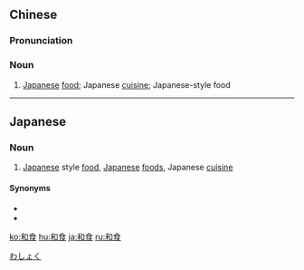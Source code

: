 ==Chinese==
{{zh-forms}}

===Pronunciation===
{{zh-pron
|m=héshí
|cat=n
}}

===Noun===
{{zh-noun}}

# [[Japanese]] [[food]]; Japanese [[cuisine]]; Japanese-style food

----

==Japanese==
{{ja-kanjitab|わ|しょく|yomi=on}}

===Noun===
{{ja-noun|わしょく}}

# [[Japanese]] style [[food]], [[Japanese]] [[food]]s, Japanese [[cuisine]]

====Synonyms====
* {{ja-r|日本料理|にほんりょうり}}
* {{ja-r|日本食|にほんしょく}}

[[Category:ja:Foods|わしょく]]

[[ko:和食]]
[[hu:和食]]
[[ja:和食]]
[[ru:和食]]